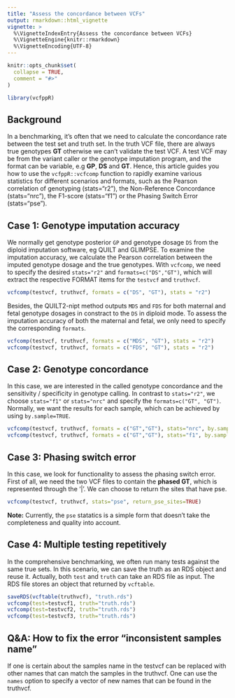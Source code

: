 ```yaml
---
title: "Assess the concordance between VCFs"
output: rmarkdown::html_vignette
vignette: >
  %\VignetteIndexEntry{Assess the concordance between VCFs}
  %\VignetteEngine{knitr::rmarkdown}
  %\VignetteEncoding{UTF-8}
---
```


```r
knitr::opts_chunk$set(
  collapse = TRUE,
  comment = "#>"
)
```

```r
library(vcfppR)
```

## Background

In a benchmarking, it's often that we need to calculate the concordance rate between the test set and truth set. In the truth VCF file, there are always true genotypes **GT** otherwise we can't validate the test VCF. A test VCF may be from the variant caller or the genotype imputation program,  and the format can be variable, e.g **GP**, **DS** and **GT**. Hence, this article guides you how to use the `vcfppR::vcfcomp` function to rapidly examine various statistics for different scenarios and formats, such as the Pearson correlation of genotyping (stats="r2"), the Non-Reference Concordance (stats="nrc"), the F1-score (stats="f1") or the Phasing Switch Error (stats="pse").

## Case 1: Genotype imputation accuracy

We normally get genotype posterior `GP` and genotype dosage `DS` from the diploid imputation software, eg QUILT and GLIMPSE. To examine the imputation accuracy, we calculate the Pearson correlation between the imputed genotype dosage and the true genotypes. With `vcfcomp`, we need to specify the desired `stats="r2"` and `formats=c("DS","GT")`, which will extract the respective FORMAT items for the `testvcf` and `truthvcf`.

```r
vcfcomp(testvcf, truthvcf, formats = c("DS", "GT"), stats = "r2")
```

Besides, the QUILT2-nipt method outputs `MDS` and `FDS` for both maternal and fetal genotype dosages in constract to the `DS` in diploid mode. To assess the imputation accuracy of both the maternal and fetal, we only need to specify the corresponding `formats`.

```r
vcfcomp(testvcf, truthvcf, formats = c("MDS", "GT"), stats = "r2")
vcfcomp(testvcf, truthvcf, formats = c("FDS", "GT"), stats = "r2")
```

## Case 2: Genotype concordance

In this case, we are interested in the called genotype concordance and the sensitivity / specificity in genotype calling. In contrast to `stats="r2"`, we choose `stats="f1"` or `stats="nrc"` and specify the `formats=c("GT", "GT")`. Normally, we want the results for each sample, which can be achieved by using `by.sample=TRUE`.

```r
vcfcomp(testvcf, truthvcf, formats = c("GT","GT"), stats="nrc", by.sample=TRUE)
vcfcomp(testvcf, truthvcf, formats = c("GT","GT"), stats="f1", by.sample=TRUE)
```

## Case 3: Phasing switch error

In this case, we look for functionality to assess the phasing switch error. First of all, we need the two VCF files to contain the **phased GT**, which is represented through the '|'.  We can choose to return the sites that have pse. 

```r
vcfcomp(testvcf, truthvcf, stats="pse", return_pse_sites=TRUE)
```

**Note:** Currently, the `pse` statatics is a simple form that doesn't take the completeness and quality into account.

## Case 4: Multiple testing repetitively

In the comprehensive benchmarking, we often run many tests against the same true sets. In this scenario, we can save the truth as an RDS object and reuse it. Actually, both `test` and `truth` can take an RDS file as input. The RDS file stores an object that returned by `vcftable`.

```r
saveRDS(vcftable(truthvcf), "truth.rds")
vcfcomp(test=testvcf1, truth="truth.rds")
vcfcomp(test=testvcf2, truth="truth.rds")
vcfcomp(test=testvcf3, truth="truth.rds")
```

## Q&A: How to fix the error "inconsistent samples name"

If one is certain about the samples name in the testvcf can be replaced with other names that can match the samples in the truthvcf. One can use the `names` option to specify a vector of new names that can be found in the truthvcf.

